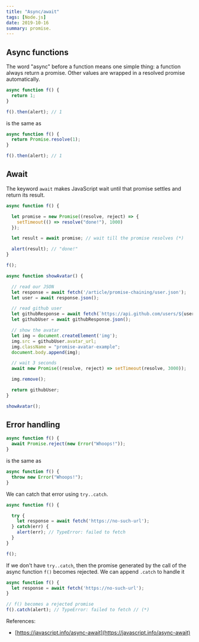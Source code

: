 ```yaml
---
title: "Async/await"
tags: [Node.js]
date: 2019-10-16
summary: promise.
---
```


## Async functions

The word "async" before a function means one simple thing: a function always return a
promise. Other values are wrapped in a resolved promise automatically.

```javascript
async function f() {
  return 1;
}

f().then(alert); // 1
```

is the same as

```javascript
async function f() {
  return Promise.resolve(1);
}

f().then(alert); // 1
```

## Await

The keyword `await` makes JavaScript wait until that promise settles and return its
result.

```javascript
async function f() {

  let promise = new Promise((resolve, reject) => {
    setTimeout(() => resolve("done!"), 1000)
  });

  let result = await promise; // wait till the promise resolves (*)

  alert(result); // "done!"
}

f();
```

```javascript
async function showAvatar() {

  // read our JSON
  let response = await fetch('/article/promise-chaining/user.json');
  let user = await response.json();

  // read github user
  let githubResponse = await fetch(`https://api.github.com/users/${user.name}`);
  let githubUser = await githubResponse.json();

  // show the avatar
  let img = document.createElement('img');
  img.src = githubUser.avatar_url;
  img.className = "promise-avatar-example";
  document.body.append(img);

  // wait 3 seconds
  await new Promise((resolve, reject) => setTimeout(resolve, 3000));

  img.remove();

  return githubUser;
}

showAvatar();
```

## Error handling

```javascript
async function f() {
  await Promise.reject(new Error("Whoops!"));
}
```

is the same as

```javascript
async function f() {
  throw new Error("Whoops!");
}
```

We can catch that error using `try..catch`.

```javascript
async function f() {

  try {
    let response = await fetch('https://no-such-url');
  } catch(err) {
    alert(err); // TypeError: failed to fetch
  }
}

f();
```

If we don't have `try..catch`, then the promise generated by the call of the async
function `f()` becomes rejected. We can append `.catch` to handle it

```javascript
async function f() {
  let response = await fetch('https://no-such-url');
}

// f() becomes a rejected promise
f().catch(alert); // TypeError: failed to fetch // (*)
```

References:

- [https://javascript.info/async-await](https://javascript.info/async-await)